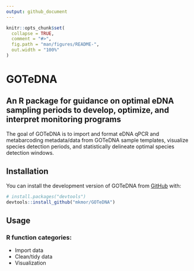 ```yaml
---
output: github_document
---
```


<!-- README.md is generated from README.Rmd. Please edit that file -->

```r
knitr::opts_chunk$set(
  collapse = TRUE,
  comment = "#>",
  fig.path = "man/figures/README-",
  out.width = "100%"
)
```

# GOTeDNA
## An R package for guidance on optimal eDNA sampling periods to develop, optimize, and interpret monitoring programs

<!-- badges: start -->
<!-- badges: end -->

The goal of GOTeDNA is to import and format eDNA qPCR and metabarcoding metadata/data from GOTeDNA sample templates, visualize species detection periods, and statistically delineate optimal species detection windows.

## Installation

You can install the development version of GOTeDNA from [GitHub](https://github.com/) with:

``` r
# install.packages("devtools")
devtools::install_github("mkmor/GOTeDNA")
```

## Usage
### R function categories:
- Import data
- Clean/tidy data
- Visualization

